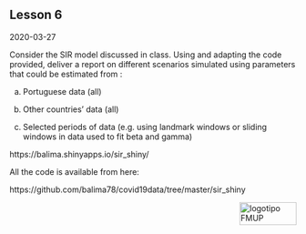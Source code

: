 ## Lesson 6

2020-03-27

Consider the SIR model discussed in class. Using and adapting the code provided, deliver a report on different scenarios simulated using parameters that could be estimated from :

a) Portuguese data (all)

b) Other countries' data (all)

c) Selected periods of data (e.g. using landmark windows or sliding windows in data used to fit beta and gamma)

https://balima.shinyapps.io/sir_shiny/

All the code is available from here:

https://github.com/balima78/covid19data/tree/master/sir_shiny


<img src="images/logoFMUP.png" alt="logotipo FMUP" style="width:100px;height:40px;" align="right">